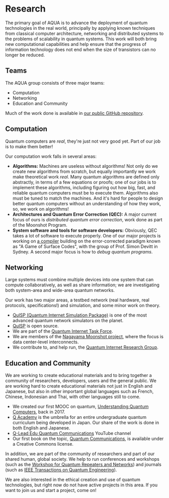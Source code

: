 # Research

The primary goal of AQUA is to advance the deployment of quantum technologies in the real world, principally by applying known techniques from classical computer architecture, networking and distributed systems to the problems of scalability in quantum systems. This work will both bring new computational capabilities and help ensure that the progress of information technology does not end when the size of transistors can no longer be reduced.

## Teams

The AQUA group consists of three major teams:

- Computation
- Networking
- Education and Community

Much of the work done is available in [our public GitHub repository](https://github.com/sfc-aqua).

## Computation

Quantum computers are _real_, they're just not very good yet. Part of our job is to make them better!

Our computation work falls in several areas:

- **Algorithms:** Machines are useless without algorithms!  Not only do we create new algorithms from scratch, but equally importantly we work make theoretical work _real_. Many quantum algorithms are defined only abstractly, in terms of a few equations or proofs; one of our jobs is to implement these algorithms, including figuring out how big, fast, and reliable quantum computers must be to execute them.  Algorithms also must be tuned to match the machines.  And it's hard for people to design better quantum computers without an understanding of how they work, so, we work on algorithms!
- **Architectures and Quantum Error Correction (QEC):** A major current focus of ours is _distributed quantum error correction_, work done as part of the Moonshot Program.
- **System software and tools for software developers:** Obviously, QEC takes a lot of software to execute properly.  One of our major projects is working on [a compiler](https://github.com/sfc-aqua/gosc-graph-state-generation) building on the error-corrected paradigm known as "A Game of Surface Codes", with the group of Prof. Simon Devitt in Sydney.  A second major focus is how to _debug quantum programs_.

## Networking

Large systems must combine multiple devices into one system that can compute collaboratively, as well as share information; we are investigating both system-area and wide-area quantum networks.

Our work has two major areas, a testbed network (real hardware, real protocols, specifications!) and simulation, and some minor work on theory.

- [QuISP (Quantum Internet Simulation Package)](https://aqua.sfc.wide.ad.jp/quisp_website/) is one of the most advanced quantum network simulators on the planet.
- [QuISP](https://github.com/sfc-aqua/quisp) is open source.
- We are part of the [Quantum Internet Task Force](https://www.qitf.org).
- We are members of the [Nagayama Moonshot project](https://qitf.org/en/moonshot-nagayama/), where the focus is data center-level interconnects.
- We contribute to, and help run, the [Quantum Internet Research Group](https://datatracker.ietf.org/group/qirg/about/).

## Education and Community

We are working to create educational materials and to bring together a community of researchers, developers, users and the general public.  We are working hard to create educational materials not just in English and Japanese, but also in other important global languages such as French, Chinese, Indonesian and Thai, with other languages still to come.

- We created our first MOOC on quantum, [Understanding Quantum Computers](https://www.futurelearn.com/courses/intro-to-quantum-computing), back in 2017.
- [Q Academy](https://qacademy.jp/en/) is the umbrella for an entire undergraduate quantum curriculum being developed in Japan. Our share of the work is done in both English and Japanese.
- [Q-Lead Edu Quantum Communications](https://www.youtube.com/c/QuantumCommEdu) YouTube channel
- Our first book on the topic, [Quantum Communications](https://github.com/sfc-aqua/Overview-of-Quantum-Communications-E), is available under a Creative Commons license.

In addition, we are part of the community of researchers and part of our shared human, global society.  We help to run conferences and workshops (such as the [Workshop for Quantum Repeaters and Networks](https://www.wqrn.org/)) and journals (such as [IEEE Transactions on Quantum Engineering](https://tqe.ieee.org/)).

We are also interested in the ethical creation and use of quantum technologies, but right now do not have active projects in this area.  If you want to join us and start a project, come on!

